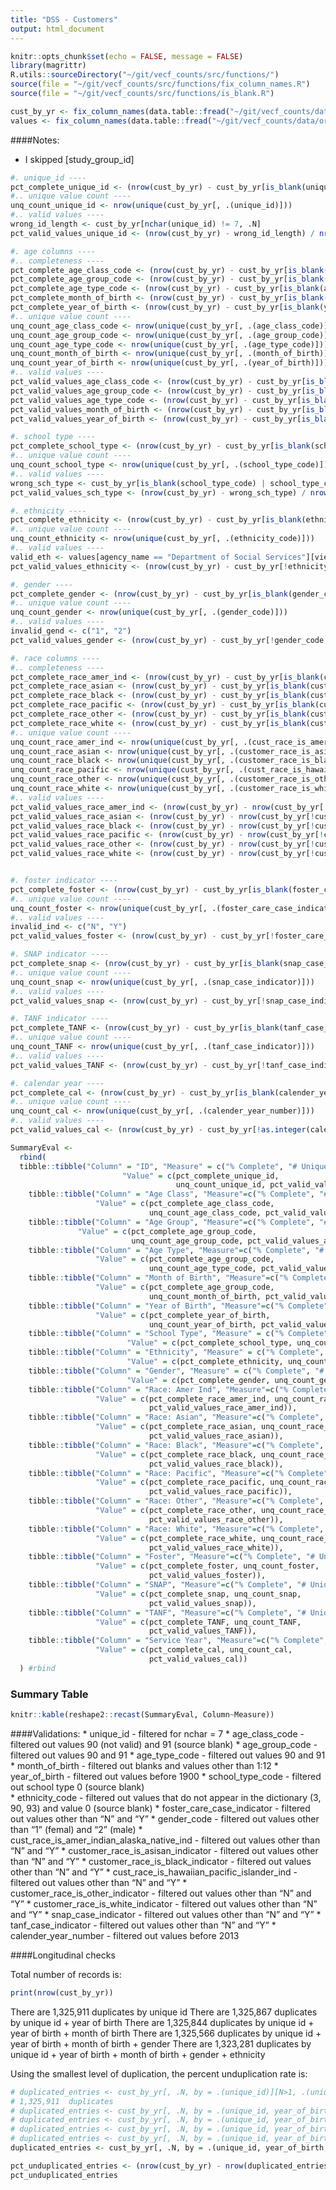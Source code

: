 ```yaml
---
title: "DSS - Customers"
output: html_document
---
```


```r
knitr::opts_chunk$set(echo = FALSE, message = FALSE)
library(magrittr)
R.utils::sourceDirectory("~/git/vecf_counts/src/functions/")
source(file = "~/git/vecf_counts/src/functions/fix_column_names.R")
source(file = "~/git/vecf_counts/src/functions/is_blank.R")

cust_by_yr <- fix_column_names(data.table::fread("~/git/vecf_counts/data/original/q4/DSS/DSS Customers By Year.csv", colClasses = "character"))
values <- fix_column_names(data.table::fread("~/git/vecf_counts/data/original/ExportedValues.csv"))

```

####Notes: 

* I skipped [study_group_id]

```r
#. unique_id ----
pct_complete_unique_id <- (nrow(cust_by_yr) - cust_by_yr[is_blank(unique_id), .N]) / nrow(cust_by_yr)
#.. unique value count ----
unq_count_unique_id <- nrow(unique(cust_by_yr[, .(unique_id)]))
#.. valid values ----
wrong_id_length <- cust_by_yr[nchar(unique_id) != 7, .N]
pct_valid_values_unique_id <- (nrow(cust_by_yr) - wrong_id_length) / nrow(cust_by_yr)

#. age columns ---- 
#.. completeness ----
pct_complete_age_class_code <- (nrow(cust_by_yr) - cust_by_yr[is_blank(age_class_code), .N]) / nrow(cust_by_yr)
pct_complete_age_group_code <- (nrow(cust_by_yr) - cust_by_yr[is_blank(age_group_code), .N]) / nrow(cust_by_yr)
pct_complete_age_type_code <- (nrow(cust_by_yr) - cust_by_yr[is_blank(age_type_code), .N]) / nrow(cust_by_yr)
pct_complete_month_of_birth <- (nrow(cust_by_yr) - cust_by_yr[is_blank(month_of_birth), .N]) / nrow(cust_by_yr)
pct_complete_year_of_birth <- (nrow(cust_by_yr) - cust_by_yr[is_blank(year_of_birth), .N]) / nrow(cust_by_yr)
#.. unique value count ----
unq_count_age_class_code <- nrow(unique(cust_by_yr[, .(age_class_code)]))
unq_count_age_group_code <- nrow(unique(cust_by_yr[, .(age_group_code)]))
unq_count_age_type_code <- nrow(unique(cust_by_yr[, .(age_type_code)]))
unq_count_month_of_birth <- nrow(unique(cust_by_yr[, .(month_of_birth)]))
unq_count_year_of_birth <- nrow(unique(cust_by_yr[, .(year_of_birth)]))
#.. valid values ----
pct_valid_values_age_class_code <- (nrow(cust_by_yr) - cust_by_yr[is_blank(age_class_code)|age_class_code %in% c("90", "91"), .N]) / nrow(cust_by_yr)
pct_valid_values_age_group_code <- (nrow(cust_by_yr) - cust_by_yr[is_blank(age_group_code)|age_group_code %in% c("90", "91"), .N]) / nrow(cust_by_yr)
pct_valid_values_age_type_code <- (nrow(cust_by_yr) - cust_by_yr[is_blank(age_class_code)|age_type_code %in% c("90", "91"), .N]) / nrow(cust_by_yr)
pct_valid_values_month_of_birth <- (nrow(cust_by_yr) - cust_by_yr[is_blank(month_of_birth)|!as.numeric(month_of_birth) %in% c(1:12), .N]) / nrow(cust_by_yr)
pct_valid_values_year_of_birth <- (nrow(cust_by_yr) - cust_by_yr[is_blank(year_of_birth)|!as.integer(year_of_birth) >= 1900, .N]) / nrow(cust_by_yr) 

#. school type ----
pct_complete_school_type <- (nrow(cust_by_yr) - cust_by_yr[is_blank(school_type_code), .N]) / nrow(cust_by_yr)
#.. unique value count ----
unq_count_school_type <- nrow(unique(cust_by_yr[, .(school_type_code)]))
#.. valid values ----
wrong_sch_type <- cust_by_yr[is_blank(school_type_code) | school_type_code == "0", .N]
pct_valid_values_sch_type <- (nrow(cust_by_yr) - wrong_sch_type) / nrow(cust_by_yr)

#. ethnicity ----
pct_complete_ethnicity <- (nrow(cust_by_yr) - cust_by_yr[is_blank(ethnicity_code), .N]) / nrow(cust_by_yr)
#.. unique value count ----
unq_count_ethnicity <- nrow(unique(cust_by_yr[, .(ethnicity_code)]))
#.. valid values ----
valid_eth <- values[agency_name == "Department of Social Services"][view_name == "DSS Customers By Year"][column_name == "Ethnicity Code"][,value]
pct_valid_values_ethnicity <- (nrow(cust_by_yr) - cust_by_yr[!ethnicity_code %in% valid_eth|ethnicity_code=="0", .N]) / nrow(cust_by_yr)

#. gender ----
pct_complete_gender <- (nrow(cust_by_yr) - cust_by_yr[is_blank(gender_code), .N]) / nrow(cust_by_yr)
#.. unique value count ----
unq_count_gender <- nrow(unique(cust_by_yr[, .(gender_code)]))
#.. valid values ----
invalid_gend <- c("1", "2")
pct_valid_values_gender <- (nrow(cust_by_yr) - cust_by_yr[!gender_code %in% invalid_gend, .N]) / nrow(cust_by_yr)

#. race columns ---- 
#.. completeness ----
pct_complete_race_amer_ind <- (nrow(cust_by_yr) - cust_by_yr[is_blank(cust_race_is_amer_indian_alaska_native_ind), .N]) / nrow(cust_by_yr)
pct_complete_race_asian <- (nrow(cust_by_yr) - cust_by_yr[is_blank(customer_race_is_asisan_indicator), .N]) / nrow(cust_by_yr)
pct_complete_race_black <- (nrow(cust_by_yr) - cust_by_yr[is_blank(customer_race_is_black_indicator), .N]) / nrow(cust_by_yr)
pct_complete_race_pacific <- (nrow(cust_by_yr) - cust_by_yr[is_blank(cust_race_is_hawaiian_pacific_islander_ind), .N]) / nrow(cust_by_yr)
pct_complete_race_other <- (nrow(cust_by_yr) - cust_by_yr[is_blank(customer_race_is_other_indicator), .N]) / nrow(cust_by_yr)
pct_complete_race_white <- (nrow(cust_by_yr) - cust_by_yr[is_blank(customer_race_is_white_indicator), .N]) / nrow(cust_by_yr)
#.. unique value count ----
unq_count_race_amer_ind <- nrow(unique(cust_by_yr[, .(cust_race_is_amer_indian_alaska_native_ind)]))
unq_count_race_asian <- nrow(unique(cust_by_yr[, .(customer_race_is_asisan_indicator)]))
unq_count_race_black <- nrow(unique(cust_by_yr[, .(customer_race_is_black_indicator)]))
unq_count_race_pacific <- nrow(unique(cust_by_yr[, .(cust_race_is_hawaiian_pacific_islander_ind)]))
unq_count_race_other <- nrow(unique(cust_by_yr[, .(customer_race_is_other_indicator)]))
unq_count_race_white <- nrow(unique(cust_by_yr[, .(customer_race_is_white_indicator)]))
#.. valid values ----
pct_valid_values_race_amer_ind <- (nrow(cust_by_yr) - nrow(cust_by_yr[!cust_race_is_amer_indian_alaska_native_ind %in% c("N", "Y")])) / nrow(cust_by_yr)
pct_valid_values_race_asian <- (nrow(cust_by_yr) - nrow(cust_by_yr[!customer_race_is_asisan_indicator %in% c("N", "Y")])) / nrow(cust_by_yr)
pct_valid_values_race_black <- (nrow(cust_by_yr) - nrow(cust_by_yr[!customer_race_is_black_indicator %in% c("N", "Y")]))/ nrow(cust_by_yr)
pct_valid_values_race_pacific <- (nrow(cust_by_yr) - nrow(cust_by_yr[!cust_race_is_hawaiian_pacific_islander_ind %in% c("N", "Y")])) / nrow(cust_by_yr)
pct_valid_values_race_other <- (nrow(cust_by_yr) - nrow(cust_by_yr[!customer_race_is_other_indicator%in% c("N", "Y")])) / nrow(cust_by_yr)
pct_valid_values_race_white <- (nrow(cust_by_yr) - nrow(cust_by_yr[!customer_race_is_white_indicator %in% c("N", "Y")])) / nrow(cust_by_yr)


#. foster indicator ----
pct_complete_foster <- (nrow(cust_by_yr) - cust_by_yr[is_blank(foster_care_case_indicator), .N]) / nrow(cust_by_yr)
#.. unique value count ----
unq_count_foster <- nrow(unique(cust_by_yr[, .(foster_care_case_indicator)]))
#.. valid values ----
invalid_ind <- c("N", "Y")
pct_valid_values_foster <- (nrow(cust_by_yr) - cust_by_yr[!foster_care_case_indicator %in% invalid_ind, .N]) / nrow(cust_by_yr)

#. SNAP indicator ----
pct_complete_snap <- (nrow(cust_by_yr) - cust_by_yr[is_blank(snap_case_indicator), .N]) / nrow(cust_by_yr)
#.. unique value count ----
unq_count_snap <- nrow(unique(cust_by_yr[, .(snap_case_indicator)]))
#.. valid values ----
pct_valid_values_snap <- (nrow(cust_by_yr) - cust_by_yr[!snap_case_indicator %in% invalid_ind, .N]) / nrow(cust_by_yr)

#. TANF indicator ----
pct_complete_TANF <- (nrow(cust_by_yr) - cust_by_yr[is_blank(tanf_case_indicator), .N]) / nrow(cust_by_yr)
#.. unique value count ----
unq_count_TANF <- nrow(unique(cust_by_yr[, .(tanf_case_indicator)]))
#.. valid values ----
pct_valid_values_TANF <- (nrow(cust_by_yr) - cust_by_yr[!tanf_case_indicator %in% invalid_ind, .N]) / nrow(cust_by_yr)

#. calendar year ----
pct_complete_cal <- (nrow(cust_by_yr) - cust_by_yr[is_blank(calender_year_number), .N]) / nrow(cust_by_yr)
#.. unique value count ----
unq_count_cal <- nrow(unique(cust_by_yr[, .(calender_year_number)]))
#.. valid values ----
pct_valid_values_cal <- (nrow(cust_by_yr) - cust_by_yr[!as.integer(calender_year_number) < 2013, .N]) / nrow(cust_by_yr)

```


```r
SummaryEval <-
  rbind(
  tibble::tibble("Column" = "ID", "Measure" = c("% Complete", "# Unique", "% Valid "), 
                         "Value" = c(pct_complete_unique_id, 
                                     unq_count_unique_id, pct_valid_values_unique_id)),
    tibble::tibble("Column" = "Age Class", "Measure"=c("% Complete", "# Unique", "% Valid "),
                   "Value" = c(pct_complete_age_class_code, 
                               unq_count_age_class_code, pct_valid_values_age_class_code)),
    tibble::tibble("Column" = "Age Group", "Measure"=c("% Complete", "# Unique", "% Valid "),
               "Value" = c(pct_complete_age_group_code, 
                           unq_count_age_group_code, pct_valid_values_age_group_code)),
    tibble::tibble("Column" = "Age Type", "Measure"=c("% Complete", "# Unique", "% Valid "),
                   "Value" = c(pct_complete_age_group_code, 
                               unq_count_age_type_code, pct_valid_values_age_type_code)),
    tibble::tibble("Column" = "Month of Birth", "Measure"=c("% Complete", "# Unique", "% Valid "),
                   "Value" = c(pct_complete_age_group_code, 
                               unq_count_month_of_birth, pct_valid_values_month_of_birth)),
    tibble::tibble("Column" = "Year of Birth", "Measure"=c("% Complete", "# Unique", "% Valid "),
                   "Value" = c(pct_complete_year_of_birth, 
                               unq_count_year_of_birth, pct_valid_values_year_of_birth)),
    tibble::tibble("Column" = "School Type", "Measure" = c("% Complete", "# Unique", "% Valid "), 
                          "Value" = c(pct_complete_school_type, unq_count_school_type, pct_valid_values_sch_type)),
    tibble::tibble("Column" = "Ethnicity", "Measure" = c("% Complete", "# Unique", "% Valid "), 
                          "Value" = c(pct_complete_ethnicity, unq_count_ethnicity, pct_valid_values_ethnicity)),
    tibble::tibble("Column" = "Gender", "Measure" = c("% Complete", "# Unique", "% Valid "), 
                          "Value" = c(pct_complete_gender, unq_count_gender, pct_valid_values_gender)),
    tibble::tibble("Column" = "Race: Amer Ind", "Measure"=c("% Complete", "# Unique", "% Valid "),
                   "Value" = c(pct_complete_race_amer_ind, unq_count_race_amer_ind, 
                               pct_valid_values_race_amer_ind)),
    tibble::tibble("Column" = "Race: Asian", "Measure"=c("% Complete", "# Unique", "% Valid "),
                   "Value" = c(pct_complete_race_asian, unq_count_race_asian, 
                               pct_valid_values_race_asian)),
    tibble::tibble("Column" = "Race: Black", "Measure"=c("% Complete", "# Unique", "% Valid "),
                   "Value" = c(pct_complete_race_black, unq_count_race_black, 
                               pct_valid_values_race_black)),
    tibble::tibble("Column" = "Race: Pacific", "Measure"=c("% Complete", "# Unique", "% Valid "),
                   "Value" = c(pct_complete_race_pacific, unq_count_race_pacific, 
                               pct_valid_values_race_pacific)),
    tibble::tibble("Column" = "Race: Other", "Measure"=c("% Complete", "# Unique", "% Valid "),
                   "Value" = c(pct_complete_race_other, unq_count_race_other, 
                               pct_valid_values_race_other)),
    tibble::tibble("Column" = "Race: White", "Measure"=c("% Complete", "# Unique", "% Valid "),
                   "Value" = c(pct_complete_race_white, unq_count_race_white, 
                               pct_valid_values_race_white)),
    tibble::tibble("Column" = "Foster", "Measure"=c("% Complete", "# Unique", "% Valid "),
                   "Value" = c(pct_complete_foster, unq_count_foster, 
                               pct_valid_values_foster)),
    tibble::tibble("Column" = "SNAP", "Measure"=c("% Complete", "# Unique", "% Valid "),
                   "Value" = c(pct_complete_snap, unq_count_snap, 
                               pct_valid_values_snap)),
    tibble::tibble("Column" = "TANF", "Measure"=c("% Complete", "# Unique", "% Valid "),
                   "Value" = c(pct_complete_TANF, unq_count_TANF, 
                               pct_valid_values_TANF)),
    tibble::tibble("Column" = "Service Year", "Measure"=c("% Complete", "# Unique", "% Valid "),
                   "Value" = c(pct_complete_cal, unq_count_cal, 
                               pct_valid_values_cal))
  ) #rbind

```

### Summary Table

```R
knitr::kable(reshape2::recast(SummaryEval, Column~Measure))
```


####Validations: 
* unique_id - filtered for nchar = 7 
* age_class_code - filtered out values 90 (not valid) and 91 (source blank) 
* age_group_code - filtered out values 90 and 91
* age_type_code  - filtered out values 90 and 91
* month_of_birth - filtered out blanks and values other than 1:12
* year_of_birth  - filtered out values before 1900
* school_type_code - filtered out school type 0 (source blank)   
* ethnicity_code - filtered out values that do not appear in the dictionary (3, 90, 93) and value 0 (source blank)
* foster_care_case_indicator - filtered out values other than "N" and "Y"
* gender_code  - filtered out values other than "1" (femal) and "2" (male)
* cust_race_is_amer_indian_alaska_native_ind - filtered out values other than "N" and "Y"
* customer_race_is_asisan_indicator  - filtered out values other than "N" and "Y"
* customer_race_is_black_indicator  - filtered out values other than "N" and "Y"
* cust_race_is_hawaiian_pacific_islander_ind - filtered out values other than "N" and "Y"
* customer_race_is_other_indicator  - filtered out values other than "N" and "Y"
* customer_race_is_white_indicator  - filtered out values other than "N" and "Y"
* snap_case_indicator - filtered out values other than "N" and "Y"
* tanf_case_indicator  - filtered out values other than "N" and "Y"
* calender_year_number - filtered out values before 2013

####Longitudinal checks

Total number of records is:

```r
print(nrow(cust_by_yr))
```


There are 1,325,911 duplicates by unique id
There are 1,325,867 duplicates by unique id + year of birth
There are 1,325,844 duplicates by unique id + year of birth + month of birth
There are 1,325,566 duplicates by unique id + year of birth + month of birth + gender
There are 1,323,281 duplicates by unique id + year of birth + month of birth + gender + ethnicity


Using the smallest level of duplication, the percent unduplication rate is:  
```r
# duplicated_entries <- cust_by_yr[, .N, by = .(unique_id)][N>1, .(unique_id)] 
# 1,325,911  duplicates
# duplicated_entries <- cust_by_yr[, .N, by = .(unique_id, year_of_birth)][N>1, .(unique_id)]  
# duplicated_entries <- cust_by_yr[, .N, by = .(unique_id, year_of_birth, month_of_birth)][N>1, .(unique_id)]  
# duplicated_entries <- cust_by_yr[, .N, by = .(unique_id, year_of_birth, month_of_birth, gender_code)][N>1, .(unique_id)]  
# duplicated_entries <- cust_by_yr[, .N, by = .(unique_id, year_of_birth, month_of_birth, gender_code, ethnicity_code)][N>1, .(unique_id)]  
duplicated_entries <- cust_by_yr[, .N, by = .(unique_id, year_of_birth, month_of_birth, gender_code, ethnicity_code, customer_race_is_black_indicator)][N>1, .(unique_id)]  

pct_unduplicated_entries <- (nrow(cust_by_yr) - nrow(duplicated_entries)) / nrow(cust_by_yr)
pct_unduplicated_entries
```











